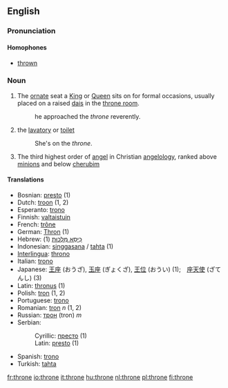 ==English==

===Pronunciation===
====Homophones====
*[[thrown]]

===Noun===
{{en-noun}}

#The [[ornate]] seat a [[King]] or [[Queen]] sits on for formal occasions, usually placed on a raised [[dais]] in the [[throne room]].
#:he approached the ''throne'' reverently.
#{{colloquial}} the [[lavatory]] or [[toilet]]
#:She's on the ''throne''.
#{{cattag|Biblical tradition}} The third highest order of [[angel]] in Christian [[angelology]], ranked above [[minion]]s and below [[cherub]]im

====Translations====
*Bosnian: [[presto]] {{m}} (1)
*Dutch: [[troon]] {{m}} (1, 2)
*Esperanto: [[trono]]
*Finnish: [[valtaistuin]]
*French: [[trône]] {{m}}
*German: [[Thron]] {{m}} (1)
*Hebrew: [[כיסא מלכות|כִּיסֵּא מַלְכוּת]] {{m}} (1)
*Indonesian: [[singgasana]] / [[tahta]] (1)
*[[Interlingua]]: [[throno]]
*Italian: [[trono]] {{m}}
*Japanese: [[王座]] (おうざ), [[玉座]] (ぎょくざ), [[王位]] (おうい) (1);　[[座天使]] (ざてんし) (3)
*Latin: [[thronus]] {{m}} (1)
*Polish: [[tron]] {{m}} (1, 2)
*Portuguese: [[trono]]
*Romanian: [[tron]] ''n'' (1, 2)
*Russian: [[трон]] (tron) ''m''
*Serbian:
*:Cyrillic: [[престо]] {{m}} (1)
*:Latin: [[presto]] {{m}} (1)
*Spanish: [[trono]] {{m}}
*Turkish: [[tahta]]

[[fr:throne]]
[[io:throne]]
[[it:throne]]
[[hu:throne]]
[[nl:throne]]
[[pl:throne]]
[[fi:throne]]
